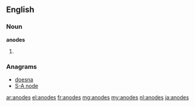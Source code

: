 ==English==

===Noun===
'''anodes'''

# {{plural of|anode}}

===Anagrams===
* [[doesna#English|doesna]]
* [[S-A node#English|S-A node]]

[[ar:anodes]]
[[el:anodes]]
[[fr:anodes]]
[[mg:anodes]]
[[my:anodes]]
[[nl:anodes]]
[[ja:anodes]]